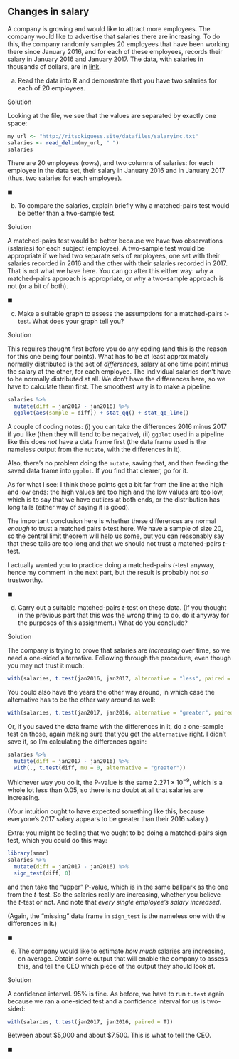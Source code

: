 ## Changes in salary



 A company is growing and would like to attract more
employees. The company would like to advertise that salaries there are
increasing. To do this, the company randomly samples 20 employees that
have been working there since January 2016, and for each of these
employees, records their salary in January 2016 and January 2017. The
data, with salaries in thousands of dollars, are in
[link](http://ritsokiguess.site/datafiles/salaryinc.txt). 



(a) Read the data into R and demonstrate that you have two
salaries for each of 20 employees.

Solution


Looking at the file, we see that the values are separated by
exactly one space:
```r
my_url <- "http://ritsokiguess.site/datafiles/salaryinc.txt"
salaries <- read_delim(my_url, " ")
salaries
```

     

There are 20 employees (rows), and two columns of salaries: for each
employee in the data set, their salary in January 2016 and in January
2017 (thus, two salaries for each employee).

$\blacksquare$

(b) To compare the salaries, explain briefly why a
matched-pairs test would be better than a two-sample test.

Solution


A matched-pairs test would be better because we have two
observations (salaries) for each subject (employee). A two-sample
test would be appropriate if we had two separate sets of
employees, one set with their salaries recorded in 2016 and the
other with their salaries recorded in 2017. That is not what we
have here.
You can go after this either way: why a matched-pairs approach is
appropriate, or why a two-sample approach is not (or a bit of both).

$\blacksquare$

(c) Make a suitable graph to assess the assumptions for a
matched-pairs $t$-test. What does your graph tell you?

Solution


This requires thought first before you do any coding (and this is
the reason for this one being four points). What has to be at
least approximately normally distributed is the set of
*differences*, salary at one time point minus the salary at
the other, for each employee. The individual salaries don't have
to be normally distributed at all. 
We don't have the differences here, so we have to calculate them
first. The smoothest way is to make a pipeline:
```r
salaries %>%
  mutate(diff = jan2017 - jan2016) %>%
  ggplot(aes(sample = diff)) + stat_qq() + stat_qq_line()
```

     

A couple of coding notes: (i) you can take the differences 2016 minus
2017 if you like (then they will tend to be negative), (ii)
`ggplot` used in a pipeline like this does *not* have a
data frame first (the data frame used is the nameless output from the
`mutate`, with the differences in it). 

Also, there's no problem doing the `mutate`, saving that, and
then feeding the saved data frame into `ggplot`. If you find
that clearer, go for it.

As for what I see: I think those points get a bit far from the
line at the high and low ends: the high values are too high and the
low values are too low, which is to say that we have outliers at both
ends, or the distribution has long tails (either way of saying it is
good). 

The important conclusion here is whether these differences are normal
*enough* to trust a matched pairs $t$-test here. We have a sample
of size 20, so the central limit theorem will help us some, but you
can reasonably say that these tails are too long and that we should
not trust a matched-pairs $t$-test.

I actually wanted you to practice doing a matched-pairs $t$-test
anyway, hence my comment in the next part, but the result is probably
not *so* trustworthy.

$\blacksquare$

(d) Carry out a suitable matched-pairs $t$-test on these data. (If you
thought in the previous part that this was the wrong thing to do, do
it anyway for the purposes of this assignment.) What do you conclude?

Solution


The company is trying to prove that salaries are *increasing*
over time, so we need a one-sided alternative.
Following through the procedure, even though you may not trust it much:
```r
with(salaries, t.test(jan2016, jan2017, alternative = "less", paired = T))
```

     

You could also have the years the other way around, in which case the
alternative has to be the other way around as well:

```r
with(salaries, t.test(jan2017, jan2016, alternative = "greater", paired = T))
```

 

Or, if you saved the data frame with the differences in it, do a
one-sample test on those, again making sure that you get the
`alternative` right. I didn't save it, so I'm calculating the
differences again:

```r
salaries %>%
  mutate(diff = jan2017 - jan2016) %>%
  with(., t.test(diff, mu = 0, alternative = "greater"))
```

 

Whichever way you do it, the P-value is the same $2.271 \times
10^{-9}$, which is a whole lot less than 0.05, so there is no doubt at
all that salaries are increasing.

(Your intuition ought to have expected something like this, because
everyone's 2017 salary appears to be greater than their 2016 salary.)

Extra: you might be feeling that we ought to be doing a matched-pairs
sign test, which you could do this way:

```r
library(smmr)
salaries %>%
  mutate(diff = jan2017 - jan2016) %>%
  sign_test(diff, 0)
```

 

and then take the "upper" P-value, which is in the same ballpark as
the one from the $t$-test. So the salaries really are increasing,
whether you believe the $t$-test or not. And note that *every  single employee's salary increased*.

(Again, the "missing" data frame in `sign_test` is the nameless
one with the differences in it.)


$\blacksquare$

(e) The company would like to estimate  *how
much* salaries are increasing, on average. Obtain some output that
will enable the company to assess this, and tell the CEO which piece
of the output they should look at.

Solution


A confidence interval. 95\% is fine. As before, we have to run
`t.test` again because we ran a one-sided test and a
confidence interval for us is two-sided:
```r
with(salaries, t.test(jan2017, jan2016, paired = T))
```

     

Between about \$5,000 and about \$7,500. This is what to tell the CEO.

$\blacksquare$


